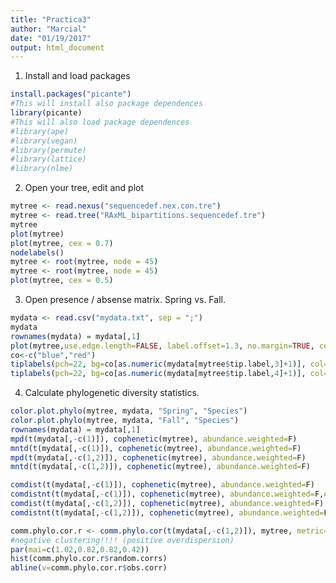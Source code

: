```yaml
---
title: "Practica3"
author: "Marcial"
date: "01/19/2017"
output: html_document
---
```

1. Install and load packages

```r
install.packages("picante")
#This will install also package dependences
library(picante)
#This will also load package dependences
#library(ape)
#library(vegan)
#library(permute)
#library(lattice)
#library(nlme)


```

2. Open your tree, edit and plot

```r
mytree <- read.nexus("sequencedef.nex.con.tre")
mytree <- read.tree("RAxML_bipartitions.sequencedef.tre")
mytree
plot(mytree)
plot(mytree, cex = 0.7)
nodelabels()
mytree <- root(mytree, node = 45)
mytree <- root(mytree, node = 45)
plot(mytree, cex = 0.5)

```


3. Open presence / absense matrix. Spring vs. Fall.

```r
mydata <- read.csv("mydata.txt", sep = ";")
mydata
rownames(mydata) = mydata[,1]
plot(mytree,use.edge.length=FALSE, label.offset=1.3, no.margin=TRUE, cex=0.5)
co<-c("blue","red")
tiplabels(pch=22, bg=co[as.numeric(mydata[mytree$tip.label,3]+1)], col=co[as.numeric(mydata[mytree$tip.label,3]+1)], cex=0.5, adj=0.5)
tiplabels(pch=22, bg=co[as.numeric(mydata[mytree$tip.label,4]+1)], col=co[as.numeric(mydata[mytree$tip.label,4]+1)], cex=0.5, adj=1)

```

4. Calculate phylogenetic diversity statistics.

```r
color.plot.phylo(mytree, mydata, "Spring", "Species")
color.plot.phylo(mytree, mydata, "Fall", "Species")
rownames(mydata) = mydata[,1]
mpd(t(mydata[,-c(1)]), cophenetic(mytree), abundance.weighted=F)
mntd(t(mydata[,-c(1)]), cophenetic(mytree), abundance.weighted=F)
mpd(t(mydata[,-c(1,2)]), cophenetic(mytree), abundance.weighted=F)
mntd(t(mydata[,-c(1,2)]), cophenetic(mytree), abundance.weighted=F)

comdist(t(mydata[,-c(1)]), cophenetic(mytree), abundance.weighted=F)
comdistnt(t(mydata[,-c(1)]), cophenetic(mytree), abundance.weighted=F,exclude.conspecifics = T)
comdist(t(mydata[,-c(1,2)]), cophenetic(mytree), abundance.weighted=F)
comdistnt(t(mydata[,-c(1,2)]), cophenetic(mytree), abundance.weighted=F,exclude.conspecifics = T)

comm.phylo.cor.r <- comm.phylo.cor(t(mydata[,-c(1,2)]), mytree, metric="cij",null.model="sample.taxa.labels")
#negative clustering!!!! (positive overdispersion)
par(mai=c(1.02,0.82,0.82,0.42))
hist(comm.phylo.cor.r$random.corrs)
abline(v=comm.phylo.cor.r$obs.corr)

```

